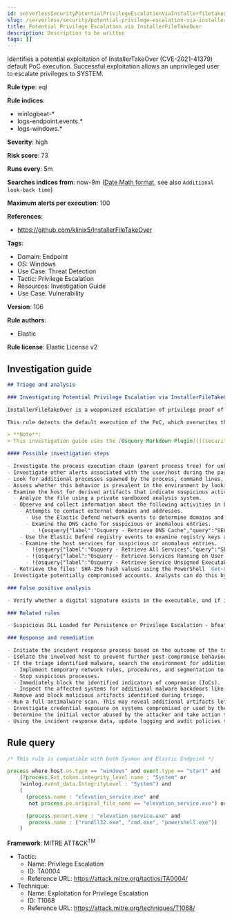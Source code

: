 ```yaml
---
id: serverlessSecurityPotentialPrivilegeEscalationViaInstallerfiletakeover
slug: /serverless/security/potential-privilege-escalation-via-installerfiletakeover
title: Potential Privilege Escalation via InstallerFileTakeOver
description: Description to be written
tags: []
---
```


<div id="potential-privilege-escalation-via-installerfiletakeover"></div>

Identifies a potential exploitation of InstallerTakeOver (CVE-2021-41379) default PoC execution. Successful exploitation allows an unprivileged user to escalate privileges to SYSTEM.

**Rule type**: eql

**Rule indices**:

* winlogbeat-*
* logs-endpoint.events.*
* logs-windows.*

**Severity**: high

**Risk score**: 73

**Runs every**: 5m

**Searches indices from**: now-9m ([Date Math format](((ref))/common-options.html#date-math), see also <DocLink id="serverlessSecurityRulesUiCreate" section="set-the-rules-schedule">`Additional look-back time`</DocLink>)

**Maximum alerts per execution**: 100

**References**:

* https://github.com/klinix5/InstallerFileTakeOver

**Tags**:

* Domain: Endpoint
* OS: Windows
* Use Case: Threat Detection
* Tactic: Privilege Escalation
* Resources: Investigation Guide
* Use Case: Vulnerability

**Version**: 106

**Rule authors**:

* Elastic

**Rule license**: Elastic License v2

## Investigation guide

```markdown
## Triage and analysis

### Investigating Potential Privilege Escalation via InstallerFileTakeOver

InstallerFileTakeOver is a weaponized escalation of privilege proof of concept (EoP PoC) to the CVE-2021-41379 vulnerability. Upon successful exploitation, an unprivileged user will escalate privileges to SYSTEM/NT AUTHORITY.

This rule detects the default execution of the PoC, which overwrites the `elevation_service.exe` DACL and copies itself to the location to escalate privileges. An attacker is able to still take over any file that is not in use (locked), which is outside the scope of this rule.

> **Note**:
> This investigation guide uses the [Osquery Markdown Plugin](((security-guide))/invest-guide-run-osquery.html) introduced in Elastic Stack version 8.5.0. Older Elastic Stack versions will display unrendered Markdown in this guide.

#### Possible investigation steps

- Investigate the process execution chain (parent process tree) for unknown processes. Examine their executable files for prevalence, whether they are located in expected locations, and if they are signed with valid digital signatures.
- Investigate other alerts associated with the user/host during the past 48 hours.
- Look for additional processes spawned by the process, command lines, and network communications.
- Assess whether this behavior is prevalent in the environment by looking for similar occurrences across hosts.
- Examine the host for derived artifacts that indicate suspicious activities:
  - Analyze the file using a private sandboxed analysis system.
  - Observe and collect information about the following activities in both the sandbox and the alert subject host:
    - Attempts to contact external domains and addresses.
      - Use the Elastic Defend network events to determine domains and addresses contacted by the subject process by filtering by the process' `process.entity_id`.
      - Examine the DNS cache for suspicious or anomalous entries.
        - !{osquery{"label":"Osquery - Retrieve DNS Cache","query":"SELECT * FROM dns_cache"}}
    - Use the Elastic Defend registry events to examine registry keys accessed, modified, or created by the related processes in the process tree.
    - Examine the host services for suspicious or anomalous entries.
      - !{osquery{"label":"Osquery - Retrieve All Services","query":"SELECT description, display_name, name, path, pid, service_type, start_type, status, user_account FROM services"}}
      - !{osquery{"label":"Osquery - Retrieve Services Running on User Accounts","query":"SELECT description, display_name, name, path, pid, service_type, start_type, status, user_account FROM services WHERE\nNOT (user_account LIKE '%LocalSystem' OR user_account LIKE '%LocalService' OR user_account LIKE '%NetworkService' OR\nuser_account == null)\n"}}
      - !{osquery{"label":"Osquery - Retrieve Service Unsigned Executables with Virustotal Link","query":"SELECT concat('https://www.virustotal.com/gui/file/', sha1) AS VtLink, name, description, start_type, status, pid,\nservices.path FROM services JOIN authenticode ON services.path = authenticode.path OR services.module_path =\nauthenticode.path JOIN hash ON services.path = hash.path WHERE authenticode.result != 'trusted'\n"}}
  - Retrieve the files' SHA-256 hash values using the PowerShell `Get-FileHash` cmdlet and search for the existence and reputation of the hashes in resources like VirusTotal, Hybrid-Analysis, CISCO Talos, Any.run, etc.
- Investigate potentially compromised accounts. Analysts can do this by searching for login events (for example, 4624) to the target host after the registry modification.

### False positive analysis

- Verify whether a digital signature exists in the executable, and if it is valid.

### Related rules

- Suspicious DLL Loaded for Persistence or Privilege Escalation - bfeaf89b-a2a7-48a3-817f-e41829dc61ee

### Response and remediation

- Initiate the incident response process based on the outcome of the triage.
- Isolate the involved host to prevent further post-compromise behavior.
- If the triage identified malware, search the environment for additional compromised hosts.
  - Implement temporary network rules, procedures, and segmentation to contain the malware.
  - Stop suspicious processes.
  - Immediately block the identified indicators of compromise (IoCs).
  - Inspect the affected systems for additional malware backdoors like reverse shells, reverse proxies, or droppers that attackers could use to reinfect the system.
- Remove and block malicious artifacts identified during triage.
- Run a full antimalware scan. This may reveal additional artifacts left in the system, persistence mechanisms, and malware components.
- Investigate credential exposure on systems compromised or used by the attacker to ensure all compromised accounts are identified. Reset passwords for these accounts and other potentially compromised credentials, such as email, business systems, and web services.
- Determine the initial vector abused by the attacker and take action to prevent reinfection through the same vector.
- Using the incident response data, update logging and audit policies to improve the mean time to detect (MTTD) and the mean time to respond (MTTR).
```

## Rule query

```js
/* This rule is compatible with both Sysmon and Elastic Endpoint */

process where host.os.type == "windows" and event.type == "start" and
    (?process.Ext.token.integrity_level_name : "System" or
    ?winlog.event_data.IntegrityLevel : "System") and
    (
      (process.name : "elevation_service.exe" and
       not process.pe.original_file_name == "elevation_service.exe") or

      (process.parent.name : "elevation_service.exe" and
       process.name : ("rundll32.exe", "cmd.exe", "powershell.exe"))
    )

```

**Framework**: MITRE ATT&CK<sup>TM</sup>

* Tactic:
    * Name: Privilege Escalation
    * ID: TA0004
    * Reference URL: https://attack.mitre.org/tactics/TA0004/
* Technique:
    * Name: Exploitation for Privilege Escalation
    * ID: T1068
    * Reference URL: https://attack.mitre.org/techniques/T1068/

